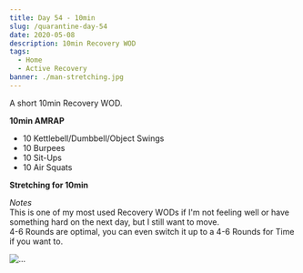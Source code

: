 ```yaml
---
title: Day 54 - 10min
slug: /quarantine-day-54
date: 2020-05-08
description: 10min Recovery WOD
tags:
  - Home
  - Active Recovery
banner: ./man-stretching.jpg
---
```


A short 10min Recovery WOD.

**10min AMRAP**<br/>
* 10 Kettlebell/Dumbbell/Object Swings
* 10 Burpees
* 10 Sit-Ups
* 10 Air Squats

**Stretching for 10min**

*Notes*<br/>
This is one of my most used Recovery WODs if I'm not feeling well or have something hard on the next day, but I still want to move.<br/>
4-6 Rounds are optimal, you can even switch it up to a 4-6 Rounds for Time if you want to.

![...](./man-stretching.jpg)
